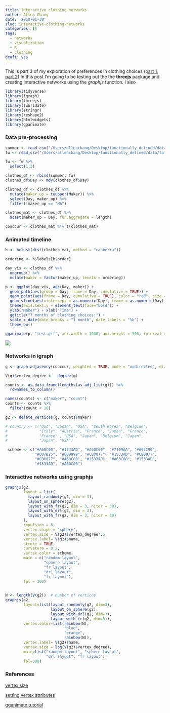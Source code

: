 ```yaml
---
title: Interactive clothing networks
author: Allen Chang
date: '2018-01-30'
slug: interactive-clothing-networks
categories: []
tags:
  - networks
  - visualization
  - R
  - clothing
draft: yes
---
```


This is part 3 of my exploration of preferences in clothing choices ([part 1](), [part 2]()) In this post I'm going to be testing out the the **threejs** package and creating interactive networks using the *graphjs* function. I also 

```r
library(tidyverse)
library(igraph)
library(threejs)
library(lubridate)
library(stringr)
library(reshape2)
library(htmlwidgets)
library(gganimate)
```

### Data pre-processing

```r
summer <- read_csv("/Users/allenchang/Desktop/functionally_defined/data/summer.csv")
fw <- read_csv("/Users/allenchang/Desktop/functionally_defined/data/fallwinter.csv")

fw <- fw %>%
  select(1:3)

clothes_df <- rbind(summer, fw)
clothes_df$Day <- mdy(clothes_df$Day)
```

```r
clothes_df <- clothes_df %>%
  mutate(maker_up = toupper(Maker)) %>%
  select(Day, maker_up) %>%
  filter(!maker_up == "NA")

clothes_mat <- clothes_df %>%
  acast(maker_up ~ Day, fun.aggregate = length)

cooccur <- clothes_mat %*% t(clothes_mat)


```

### Animated timeline 

```r

h <- hclust(dist(clothes_mat, method = "canberra"))

ordering <- h$labels[h$order]

day_vis <- clothes_df %>%
  ungroup() %>%
  mutate(maker = factor(maker_up, levels = ordering)) 

p <- ggplot(day_vis, aes(Day, maker)) +
  geom_path(aes(group = Day, frame = Day, cumulative = TRUE)) +
  geom_point(aes(frame = Day, cumulative = TRUE), color = "red", size = 1) +
  geom_vline(aes(xintercept = as.numeric(Day), frame = as.numeric(Day)), lty = 2, color = "black") +
  theme(axis.text.y = element_text(face="bold")) + 
  ylab("Maker") + xlab("Time") +
  ggtitle("7 months of clothing choices:") +
  scale_x_date(date_breaks = "1 month", date_labels = "%b") +
  theme_bw()

gganimate(p, "test.gif", ani.width = 1000, ani.height = 500, interval = 0.3)
```

![](/Users/allenchang/Desktop/timeline.gif)

### Networks in igraph

```r
g <- graph.adjacency(cooccur, weighted = TRUE, mode = "undirected", diag = FALSE)

V(g)$vertex_degree <-  degree(g)

counts <- as.data.frame(lengths(as_adj_list(g))) %>%
  rownames_to_column()

names(counts) <- c("maker", "count")
counts <- counts %>%
  filter(count < 10)

g2 <- delete_vertices(g, counts$maker)
```


```r
# country <- c("USA", "Japan", "USA", "South Korea", "Belgium",
#              "Italy", "Austria", "France", "Japan", "France",
#              "France" , "USA", "Japan", "Belgium", "Japan",
#              "Japan", "USA")

 scheme <- c("#A60C00", "#1533AD", "#A60C00", "#7109AA", "#A63C00",
             "#007B25", "#009999", "#CB0077", "#1533AD", "#CB0077",
             "#CB0077", "#A60C00", "#1533AD", "#A63C00", "#1533AD",
             "#1533AD", "#A60C00")

```

### Interactive networks using graphjs

```r
graphjs(g2, 
        layout = list(
          layout_randomly(g2, dim = 3),
          layout_on_sphere(g2),
          layout_with_fr(g2, dim = 3, niter = 30),
          layout_with_drl(g2, dim = 3),
          layout_with_fr(g2, dim = 3, niter = 30)
        ),
        repulsion = 6, 
        vertex.shape = "sphere",
        vertex.size = V(g2)$vertex_degree*.5,
        vertex.label= V(g2)$name,
        stroke = TRUE,
        curvature = 0.2,
        vertex.color = scheme,
        main = c("random layout",
                 "sphere layout",
                 "fr layout",
                 "dr1 layout",
                 "fr layout"),
        fpl = 300)
        
```

```r
N <- length(V(g2))  # number of vertices
graphjs(g2,
        layout=list(layout_randomly(g2, dim=3),
                    layout_on_sphere(g2),
                    layout_with_drl(g2, dim=3),
                    layout_with_fr(g2, dim=3)),
        vertex.color=list(rainbow(N),
                          "blue",
                          "orange",
                          rainbow(N)),
        vertex.label= V(g2)$name,
        vertex.size = log(V(g2)$vertex_degree),
        main=list("random layout", "sphere layout",
                  "drl layout", "fr layout"),
        fpl=300)
```




### References

[vertex size](https://stackoverflow.com/questions/40181355/network-graph-using-r-node-size-based-on-number-of-connected-edges)

[setting vertex attributes](https://stackoverflow.com/questions/36851569/import-of-vertices-attributes-in-igraph-in-r)

[gganimate tutorial](http://paldhous.github.io/ucb/2016/dataviz/week14.html)